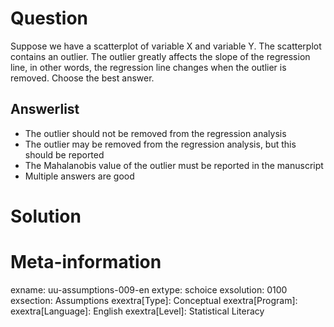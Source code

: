 Question
========
Suppose we have a scatterplot of variable X and variable Y. The scatterplot contains an outlier. The outlier greatly affects the slope of the regression line, in other words, the regression line changes when the outlier is removed. Choose the best answer.

Answerlist
----------
* The outlier should not be removed from the regression analysis
* The outlier may be removed from the regression analysis, but this should be reported
* The Mahalanobis value of the outlier must be reported in the manuscript
* Multiple answers are good


Solution
========

Meta-information
================
exname: uu-assumptions-009-en
extype: schoice
exsolution: 0100
exsection: Assumptions
exextra[Type]: Conceptual
exextra[Program]: 
exextra[Language]: English
exextra[Level]: Statistical Literacy
